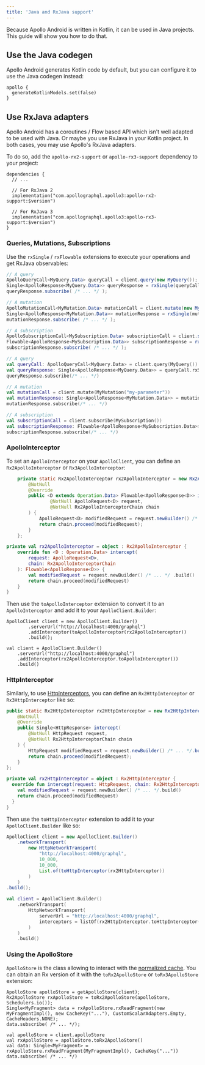 ```yaml
---
title: 'Java and RxJava support'
---
```




Because Apollo Android is written in Kotlin, it can be used in Java projects. This guide will show you how to do that.

## Use the Java codegen

Apollo Android generates Kotlin code by default, but you can configure it to use the Java codegen instead:

```kotlin:title=build.gradle[.kts]
apollo {
  generateKotlinModels.set(false)
}
```

## Use RxJava adapters

Apollo Android has a coroutines / Flow based API which isn't well adapted to be used with Java. Or maybe you use RxJava in your Kotlin project. In both cases, you may use Apollo's RxJava adapters.

To do so, add the `apollo-rx2-support` or `apollo-rx3-support` dependency to your project:

```kotlin:title=build.gradle[.kts]
dependencies {
  // ...

  // For RxJava 2
  implementation("com.apollographql.apollo3:apollo-rx2-support:$version")

  // For RxJava 3
  implementation("com.apollographql.apollo3:apollo-rx3-support:$version")
}
```

### Queries, Mutations, Subscriptions

Use the `rxSingle` / `rxFlowable` extensions to execute your operations and get RxJava observables:

<MultiCodeBlock>

```java
// A query
ApolloQueryCall<MyQuery.Data> queryCall = client.query(new MyQuery());
Single<ApolloResponse<MyQuery.Data>> queryResponse = rxSingle(queryCall);
queryResponse.subscribe( /* ... */ );

// A mutation
ApolloMutationCall<MyMutation.Data> mutationCall = client.mutate(new MyMutation("my-parameter"));
Single<ApolloResponse<MyMutation.Data>> mutationResponse = rxSingle(mutationCall);
mutationResponse.subscribe( /* ... */ );

// A subscription
ApolloSubscriptionCall<MySubscription.Data> subscriptionCall = client.subscribe(new MySubscription());
Flowable<ApolloResponse<MySubscription.Data>> subscriptionResponse = rxFlowable(subscriptionCall);
subscriptionResponse.subscribe( /* ... */ );
```

```kotlin
// A query
val queryCall: ApolloQueryCall<MyQuery.Data> = client.query(MyQuery())
val queryResponse: Single<ApolloResponse<MyQuery.Data>> = queryCall.rxSingle()
queryResponse.subscribe(/* ... */)

// A mutation
val mutationCall = client.mutate(MyMutation("my-parameter"))
val mutationResponse: Single<ApolloResponse<MyMutation.Data>> = mutationCall.rxSingle()
mutationResponse.subscribe(/* ... */)

// A subscription
val subscriptionCall = client.subscribe(MySubscription())
val subscriptionResponse: Flowable<ApolloResponse<MySubscription.Data>> = subscriptionCall.rxFlowable()
subscriptionResponse.subscribe(/* ... */)
```
</MultiCodeBlock>

### ApolloInterceptor

To set an `ApolloInterceptor` on your `ApolloClient`, you can define an `Rx2ApolloInterceptor` or `Rx3ApolloInterceptor`:

<MultiCodeBlock>

```java
    private static Rx2ApolloInterceptor rx2ApolloInterceptor = new Rx2ApolloInterceptor() {
        @NotNull
        @Override
        public <D extends Operation.Data> Flowable<ApolloResponse<D>> intercept(
                @NotNull ApolloRequest<D> request,
                @NotNull Rx2ApolloInterceptorChain chain
        ) {
            ApolloRequest<D> modifiedRequest = request.newBuilder() /* ... */.build();
            return chain.proceed(modifiedRequest);
        }
    };
```

```kotlin
private val rx2ApolloInterceptor = object : Rx2ApolloInterceptor {
    override fun <D : Operation.Data> intercept(
        request: ApolloRequest<D>,
        chain: Rx2ApolloInterceptorChain
    ): Flowable<ApolloResponse<D>> {
        val modifiedRequest = request.newBuilder() /* ... */ .build()
        return chain.proceed(modifiedRequest)
    }
}
```
</MultiCodeBlock>


Then use the `toApolloInterceptor` extension to convert it to an `ApolloInterceptor` and add it to your `ApolloClient.Builder`:

<MultiCodeBlock>

```java{3}
ApolloClient client = new ApolloClient.Builder()
        .serverUrl("http://localhost:4000/graphql")
        .addInterceptor(toApolloInterceptor(rx2ApolloInterceptor))
        .build();
```
```kotlin{3}
val client = ApolloClient.Builder()
    .serverUrl("http://localhost:4000/graphql")
    .addInterceptor(rx2ApolloInterceptor.toApolloInterceptor())
    .build()
```

</MultiCodeBlock>


### HttpInterceptor

Similarly, to use [HttpInterceptors](interceptors-http), you can define an `Rx2HttpInterceptor` or `Rx3HttpInterceptor` like so:

<MultiCodeBlock>

```java
public static Rx2HttpInterceptor rx2HttpInterceptor = new Rx2HttpInterceptor() {
    @NotNull
    @Override
    public Single<HttpResponse> intercept(
        @NotNull HttpRequest request,
        @NotNull Rx2HttpInterceptorChain chain
    ) {
        HttpRequest modifiedRequest = request.newBuilder() /* ... */.build();
        return chain.proceed(modifiedRequest);
    }
};

```

```kotlin
private val rx2HttpInterceptor = object : Rx2HttpInterceptor {
  override fun intercept(request: HttpRequest, chain: Rx2HttpInterceptorChain): Single<HttpResponse> {
    val modifiedRequest = request.newBuilder() /* ... */.build()
    return chain.proceed(modifiedRequest)
  }
}
```
</MultiCodeBlock>

Then use the `toHttpInterceptor` extension to add it to your `ApolloClient.Builder` like so:

<MultiCodeBlock>

```java
ApolloClient client = new ApolloClient.Builder()
    .networkTransport(
        new HttpNetworkTransport(
            "http://localhost:4000/graphql",
            10_000,
            10_000,
            List.of(toHttpInterceptor(rx2HttpInterceptor))
        )
    )
.build();
```

```kotlin
val client = ApolloClient.Builder()
    .networkTransport(
        HttpNetworkTransport(
            serverUrl = "http://localhost:4000/graphql",
            interceptors = listOf(rx2HttpInterceptor.toHttpInterceptor())
        )
    )
    .build()
```

</MultiCodeBlock>

### Using the ApolloStore

`ApolloStore` is the class allowing to interact with the [normalized cache](../../caching/normalized-cache). You can obtain an Rx version of it with the `toRx2ApolloStore` or `toRx3ApolloStore` extension:

<MultiCodeBlock>

```java{2}
ApolloStore apolloStore = getApolloStore(client);
Rx2ApolloStore rxApolloStore = toRx2ApolloStore(apolloStore, Schedulers.io());
Single<MyFragment> data = rxApolloStore.rxReadFragment(new MyFragmentImpl(), new CacheKey("..."), CustomScalarAdapters.Empty, CacheHeaders.NONE);
data.subscribe( /* ... */);
```

```kotlin{2}
val apolloStore = client.apolloStore
val rxApolloStore = apolloStore.toRx2ApolloStore()
val data: Single<MyFragment> = rxApolloStore.rxReadFragment(MyFragmentImpl(), CacheKey("..."))
data.subscribe( /* ... */)
```

</MultiCodeBlock>
